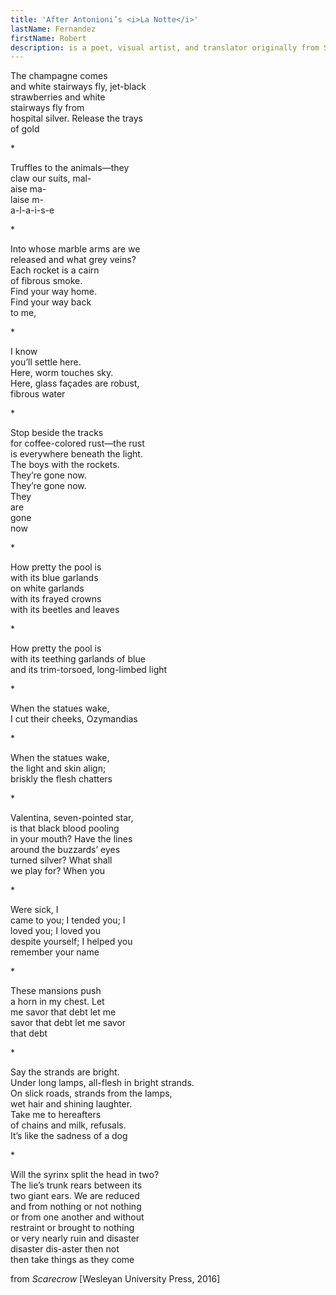 ```yaml
---
title: 'After Antonioni’s <i>La Notte</i>'
lastName: Fernandez
firstName: Robert
description: is a poet, visual artist, and translator originally from South Florida, now based in Lincoln, Nebraska. His work has appeared in recent issues of <i>Callaloo</i>, <i>b l u s h</i>, <i>like a field</i>, <i>Little Mirror</i>, <i>Poetry</i>, <i>Print Journal</i>, and other publications. Explore more of his work at <a href="https://www.robert-fernandez.com">www.robert-fernandez.com</a>.
---
```


The champagne comes\
and white stairways fly, jet-black\
strawberries and white\
stairways fly from\
hospital silver. Release the trays\
of gold

\*

Truffles to the animals—they\
claw our suits, mal-\
aise ma-\
laise m-\
a-l-a-i-s-e

\*

Into whose marble arms are we\
released and what grey veins?\
Each rocket is a cairn\
of fibrous smoke.\
Find your way home.\
Find your way back\
to me,

\*

I know\
you’ll settle here.\
Here, worm touches sky.\
Here, glass façades are robust,\
fibrous water

\*

Stop beside the tracks\
for coffee-colored rust—the rust\
is everywhere beneath the light.\
The boys with the rockets.\
They’re gone now.\
They’re gone now.\
They\
are\
gone\
now

\*

How pretty the pool is\
with its blue garlands\
on white garlands\
with its frayed crowns\
with its beetles and leaves

\*

How pretty the pool is\
with its teething garlands of blue\
and its trim-torsoed, long-limbed light

\*

When the statues wake,\
I cut their cheeks, Ozymandias

\*

When the statues wake,\
the light and skin align;\
briskly the flesh chatters

\*

Valentina, seven-pointed star,\
is that black blood pooling\
in your mouth? Have the lines\
around the buzzards’ eyes\
turned silver? What shall\
we play for? When you

\*

Were sick, I\
came to you; I tended you; I\
loved you; I loved you\
despite yourself; I helped you\
remember your name

\*

These mansions push\
a horn in my chest. Let\
me savor that debt let me\
savor that debt let me savor\
that debt

\*

Say the strands are bright.\
Under long lamps, all-flesh in bright strands.\
On slick roads, strands from the lamps,\
wet hair and shining laughter.\
Take me to hereafters\
of chains and milk, refusals.\
It’s like the sadness of a dog

\*

Will the syrinx split the head in two?\
The lie’s trunk rears between its\
two giant ears. We are reduced\
and from nothing or not nothing\
or from one another and without\
restraint or brought to nothing\
or very nearly ruin and disaster\
disaster dis-aster then not\
then take things as they come

from _Scarecrow_ \[Wesleyan University Press, 2016\]
